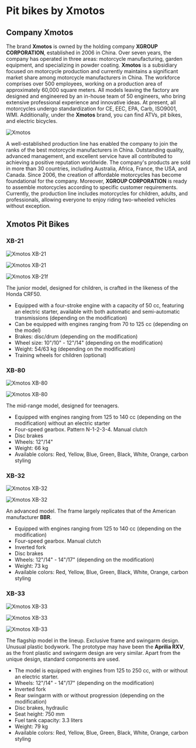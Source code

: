 
# Pit bikes by Xmotos

## Company Xmotos

The brand **Xmotos** is owned by the holding company **XGROUP CORPORATION**, established in 2006 in China. Over seven years, the company has operated in three areas: motorcycle manufacturing, garden equipment, and specializing in powder coating. **Xmotos** is a subsidiary focused on motorcycle production and currently maintains a significant market share among motorcycle manufacturers in China. The workforce comprises over 500 employees, working on a production area of approximately 60,000 square meters. All models leaving the factory are designed and engineered by an in-house team of 50 engineers, who bring extensive professional experience and innovative ideas. At present, all motorcycles undergo standardization for CE, EEC, EPA, Carb, ISO9001, WMI. Additionally, under the **Xmotos** brand, you can find ATVs, pit bikes, and electric bicycles.

![Xmotos](../../../static/img/ed993d.jpg)

A well-established production line has enabled the company to join the ranks of the best motorcycle manufacturers in China. Outstanding quality, advanced management, and excellent service have all contributed to achieving a positive reputation worldwide. The company's products are sold in more than 30 countries, including Australia, Africa, France, the USA, and Canada. Since 2006, the creation of affordable motorcycles has become foundational for the company. Moreover, **XGROUP CORPORATION** is ready to assemble motorcycles according to specific customer requirements. Currently, the production line includes motorcycles for children, adults, and professionals, allowing everyone to enjoy riding two-wheeled vehicles without exception.

## Xmotos Pit Bikes

### XB-21

![Xmotos XB-21](../../../static/img/dcb0fc.jpg)

![Xmotos XB-21](../../../static/img/6ba4b8.jpg)

![Xmotos XB-21f](../../../static/img/19de9c.jpg)

The junior model, designed for children, is crafted in the likeness of the Honda CRF50.

- Equipped with a four-stroke engine with a capacity of 50 cc, featuring an electric starter, available with both automatic and semi-automatic transmissions (depending on the modification)
- Can be equipped with engines ranging from 70 to 125 cc (depending on the model)
- Brakes: disc/drum (depending on the modification)
- Wheel size: 10"/10" - 12"/14" (depending on the modification)
- Weight: 54/63 kg (depending on the modification)
- Training wheels for children (optional)

### XB-80

![Xmotos XB-80](../../../static/img/54f50d.jpg)

![Xmotos XB-80](../../../static/img/1c02cd.jpg)

The mid-range model, designed for teenagers.

- Equipped with engines ranging from 125 to 140 cc (depending on the modification) without an electric starter
- Four-speed gearbox. Pattern N-1-2-3-4. Manual clutch
- Disc brakes
- Wheels: 12"/14"
- Weight: 66 kg
- Available colors: Red, Yellow, Blue, Green, Black, White, Orange, carbon styling

### XB-32

![Xmotos XB-32](../../../static/img/3cfc88.jpg)

![Xmotos XB-32](../../../static/img/39d621.jpg)

An advanced model. The frame largely replicates that of the American manufacturer **BBR**.

- Equipped with engines ranging from 125 to 140 cc (depending on the modification)
- Four-speed gearbox. Manual clutch
- Inverted fork
- Disc brakes
- Wheels: 12"/14" - 14"/17" (depending on the modification)
- Weight: 73 kg
- Available colors: Red, Yellow, Blue, Green, Black, White, Orange, carbon styling

### XB-33

![Xmotos XB-33](../../../static/img/c7756d.jpg)

![Xmotos XB-33](../../../static/img/0c3fd3.jpg)

![Xmotos XB-33](../../../static/img/2787ac.jpg)

The flagship model in the lineup. Exclusive frame and swingarm design. Unusual plastic bodywork. The prototype may have been the **Aprilia RXV**, as the front plastic and swingarm design are very similar. Apart from the unique design, standard components are used.

- The model is equipped with engines from 125 to 250 cc, with or without an electric starter.
- Wheels: 12"/14" - 14"/17" (depending on the modification)
- Inverted fork
- Rear swingarm with or without progression (depending on the modification)
- Disc brakes, hydraulic
- Seat height: 750 mm
- Fuel tank capacity: 3.3 liters
- Weight: 79 kg
- Available colors: Red, Yellow, Blue, Green, Black, White, Orange, carbon styling

<YouTubeEmbed videoId="9SVhJ4VECMg" />
